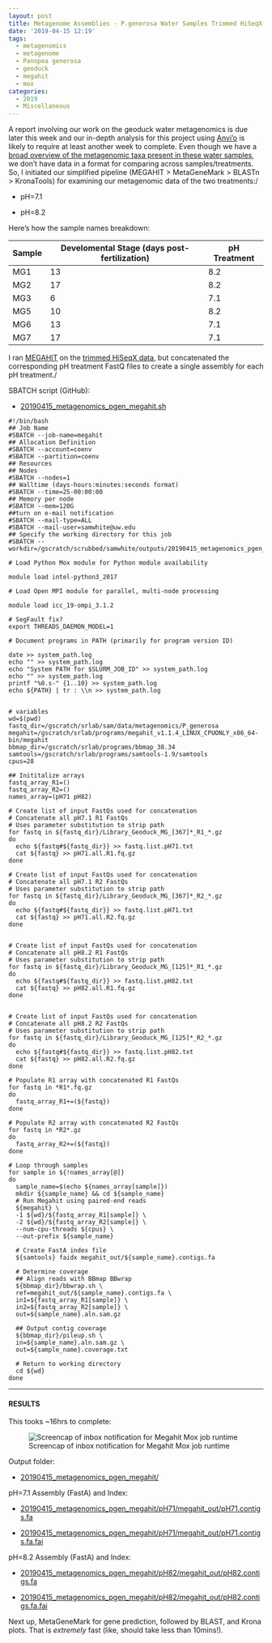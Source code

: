 ```yaml
---
layout: post
title: Metagenome Assemblies - P.generosa Water Samples Trimmed HiSeqX Data Using Megahit on Mox to Compare pH Treatments
date: '2019-04-15 12:19'
tags:
  - metagenomics
  - metagenome
  - Panopea generosa
  - geoduck
  - megahit
  - mox
categories:
  - 2019
  - Miscellaneous
---
```


A report involving our work on the geoduck water metagenomics is due later this week and our in-depth analysis for this project using [Anvi'o](http://merenlab.org/software/anvio/) is likely to require at least another week to complete. Even though we have a [broad overview of the metagenomic taxa present in these water samples](https://robertslab.github.io/sams-notebook/posts/2019/2019-03-25-Metagenomics-Taxonomic-Diversity-from-Geoduck-Water-with-BLASTn-and-Krona-Plots.html), we don't have data in a format for comparing across samples/treatments. So, I initiated our simplified pipeline (MEGAHIT > MetaGeneMark > BLASTn > KronaTools) for examining our metagenomic data of the two treatments:/

- pH=7.1

- pH=8.2

Here's how the sample names breakdown:

| Sample | Develomental Stage (days post-fertilization) | pH Treatment |
|--------|-------------------------|--------------|
| MG1    | 13                      | 8.2          |
| MG2    | 17                      | 8.2          |
| MG3    | 6                       | 7.1          |
| MG5    | 10                      | 8.2          |
| MG6    | 13                      | 7.1          |
| MG7    | 17                      | 7.1          |

I ran [MEGAHIT](https://github.com/voutcn/megahit) on the [trimmed HiSeqX data](https://robertslab.github.io/sams-notebook/posts/2018/2018-12-11-FastQC-and-Trimming-Metagenomics-(Geoduck)-HiSeqX-Reads-from-20180809.html), but concatenated the corresponding pH treatment FastQ files to create a single assembly for each pH treatment./

SBATCH script (GitHub):

- [20190415_metagenomics_pgen_megahit.sh](https://github.com/RobertsLab/sams-notebook/blob/master/sbatch_scripts/20190415_metagenomics_pgen_megahit.sh)


```shell
#!/bin/bash
## Job Name
#SBATCH --job-name=megahit
## Allocation Definition
#SBATCH --account=coenv
#SBATCH --partition=coenv
## Resources
## Nodes
#SBATCH --nodes=1
## Walltime (days-hours:minutes:seconds format)
#SBATCH --time=25-00:00:00
## Memory per node
#SBATCH --mem=120G
##turn on e-mail notification
#SBATCH --mail-type=ALL
#SBATCH --mail-user=samwhite@uw.edu
## Specify the working directory for this job
#SBATCH --workdir=/gscratch/scrubbed/samwhite/outputs/20190415_metagenomics_pgen_megahit

# Load Python Mox module for Python module availability

module load intel-python3_2017

# Load Open MPI module for parallel, multi-node processing

module load icc_19-ompi_3.1.2

# SegFault fix?
export THREADS_DAEMON_MODEL=1

# Document programs in PATH (primarily for program version ID)

date >> system_path.log
echo "" >> system_path.log
echo "System PATH for $SLURM_JOB_ID" >> system_path.log
echo "" >> system_path.log
printf "%0.s-" {1..10} >> system_path.log
echo ${PATH} | tr : \\n >> system_path.log


# variables
wd=$(pwd)
fastq_dir=/gscratch/srlab/sam/data/metagenomics/P_generosa
megahit=/gscratch/srlab/programs/megahit_v1.1.4_LINUX_CPUONLY_x86_64-bin/megahit
bbmap_dir=/gscratch/srlab/programs/bbmap_38.34
samtools=/gscratch/srlab/programs/samtools-1.9/samtools
cpus=28

## Inititalize arrays
fastq_array_R1=()
fastq_array_R2=()
names_array=(pH71 pH82)

# Create list of input FastQs used for concatenation
# Concatenate all pH7.1 R1 FastQs
# Uses parameter substitution to strip path
for fastq in ${fastq_dir}/Library_Geoduck_MG_[367]*_R1_*.gz
do
  echo ${fastq#${fastq_dir}} >> fastq.list.pH71.txt
  cat ${fastq} >> pH71.all.R1.fq.gz
done

# Create list of input FastQs used for concatenation
# Concatenate all pH7.1 R2 FastQs
# Uses parameter substitution to strip path
for fastq in ${fastq_dir}/Library_Geoduck_MG_[367]*_R2_*.gz
do
  echo ${fastq#${fastq_dir}} >> fastq.list.pH71.txt
  cat ${fastq} >> pH71.all.R2.fq.gz
done


# Create list of input FastQs used for concatenation
# Concatenate all pH8.2 R1 FastQs
# Uses parameter substitution to strip path
for fastq in ${fastq_dir}/Library_Geoduck_MG_[125]*_R1_*.gz
do
  echo ${fastq#${fastq_dir}} >> fastq.list.pH82.txt
  cat ${fastq} >> pH82.all.R1.fq.gz
done


# Create list of input FastQs used for concatenation
# Concatenate all pH8.2 R2 FastQs
# Uses parameter substitution to strip path
for fastq in ${fastq_dir}/Library_Geoduck_MG_[125]*_R2_*.gz
do
  echo ${fastq#${fastq_dir}} >> fastq.list.pH82.txt
  cat ${fastq} >> pH82.all.R2.fq.gz
done

# Populate R1 array with concatenated R1 FastQs
for fastq in *R1*.fq.gz
do
  fastq_array_R1+=(${fastq})
done

# Populate R2 array with concatenated R2 FastQs
for fastq in *R2*.gz
do
  fastq_array_R2+=(${fastq})
done

# Loop through samples
for sample in ${!names_array[@]}
do
  sample_name=$(echo ${names_array[sample]})
  mkdir ${sample_name} && cd ${sample_name}
  # Run Megahit using paired-end reads
  ${megahit} \
  -1 ${wd}/${fastq_array_R1[sample]} \
  -2 ${wd}/${fastq_array_R2[sample]} \
  --num-cpu-threads ${cpus} \
  --out-prefix ${sample_name}

  # Create FastA index file
  ${samtools} faidx megahit_out/${sample_name}.contigs.fa

  # Determine coverage
  ## Align reads with BBmap BBwrap
  ${bbmap_dir}/bbwrap.sh \
  ref=megahit_out/${sample_name}.contigs.fa \
  in1=${fastq_array_R1[sample]} \
  in2=${fastq_array_R2[sample]} \
  out=${sample_name}.aln.sam.gz

  ## Output contig coverage
  ${bbmap_dir}/pileup.sh \
  in=${sample_name}.aln.sam.gz \
  out=${sample_name}.coverage.txt

  # Return to working directory
  cd ${wd}
done
```


---

#### RESULTS

This tooks ~16hrs to complete:

![Screencap of inbox notification for Megahit Mox job runtime](https://github.com/RobertsLab/sams-notebook/blob/master/images/screencaps/20190416-megahit-runtime.png?raw=true)

Output folder:

- [20190415_metagenomics_pgen_megahit/](http://gannet.fish.washington.edu/Atumefaciens/20190415_metagenomics_pgen_megahit/)

pH=7.1 Assembly (FastA) and Index:

- [20190415_metagenomics_pgen_megahit/pH71/megahit_out/pH71.contigs.fa](http://gannet.fish.washington.edu/Atumefaciens/20190415_metagenomics_pgen_megahit/pH71/megahit_out/pH71.contigs.fa)

- [20190415_metagenomics_pgen_megahit/pH71/megahit_out/pH71.contigs.fa.fai](http://gannet.fish.washington.edu/Atumefaciens/20190415_metagenomics_pgen_megahit/pH71/megahit_out/pH71.contigs.fa.fai)

pH=8.2 Assembly (FastA) and Index:

- [20190415_metagenomics_pgen_megahit/pH82/megahit_out/pH82.contigs.fa](http://gannet.fish.washington.edu/Atumefaciens/20190415_metagenomics_pgen_megahit/pH82/megahit_out/pH82.contigs.fa)

- [20190415_metagenomics_pgen_megahit/pH82/megahit_out/pH82.contigs.fa.fai](http://gannet.fish.washington.edu/Atumefaciens/20190415_metagenomics_pgen_megahit/pH82/megahit_out/pH82.contigs.fa.fai)


Next up, MetaGeneMark for gene prediction, followed by BLAST, and Krona plots. That is _extremely_ fast (like, should take less than 10mins!).
